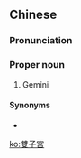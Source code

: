 {{also|双子宮}}
==Chinese==
{{zh-forms|s=双子宫|type=21}}

===Pronunciation===
{{zh-pron
|m=Shuāngzǐgōng
|cat=pn
}}

===Proper noun===
{{zh-proper noun}}

# Gemini

====Synonyms====
* {{zh-l|雙子}}

{{zh-cat|Constellations}}

[[ko:雙子宮]]
